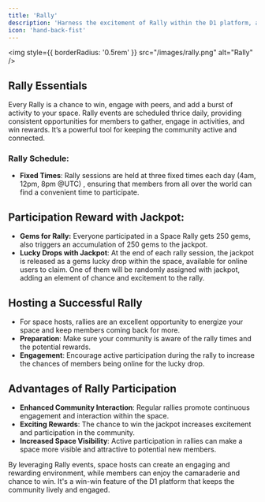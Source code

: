```yaml
---
title: 'Rally'
description: 'Harness the excitement of Rally within the D1 platform, a thrice-daily event that unites the community and offers the thrill of winning a jackpot.'
icon: 'hand-back-fist'
---
```

<img
  style={{ borderRadius: '0.5rem' }}
  src="/images/rally.png"
  alt="Rally"
/>

## Rally Essentials
Every Rally is a chance to win, engage with peers, and add a burst of activity to your space. Rally events are scheduled thrice daily, providing consistent opportunities for members to gather, engage in activities, and win rewards. It’s a powerful tool for keeping the community active and connected.

### Rally Schedule:
- **Fixed Times**: Rally sessions are held at three fixed times each day (4am, 12pm, 8pm @UTC) , ensuring that members from all over the world can find a convenient time to participate.

## Participation Reward with Jackpot:
- **Gems for Rally:** Everyone participated in a Space Rally gets 250 gems, also triggers an accumulation of 250 gems to the jackpot.
- **Lucky Drops with Jackpot**: At the end of each rally session, the jackpot is released as a gems lucky drop within the space, available for online users to claim. One of them will be randomly assigned with jackpot, adding an element of chance and excitement to the rally.

## Hosting a Successful Rally
- For space hosts, rallies are an excellent opportunity to energize your space and keep members coming back for more.
- **Preparation**: Make sure your community is aware of the rally times and the potential rewards.
- **Engagement**: Encourage active participation during the rally to increase the chances of members being online for the lucky drop.

## Advantages of Rally Participation
- **Enhanced Community Interaction**: Regular rallies promote continuous engagement and interaction within the space.
- **Exciting Rewards**: The chance to win the jackpot increases excitement and participation in the community.
- **Increased Space Visibility**: Active participation in rallies can make a space more visible and attractive to potential new members.

By leveraging Rally events, space hosts can create an engaging and rewarding environment, while members can enjoy the camaraderie and chance to win. It's a win-win feature of the D1 platform that keeps the community lively and engaged.
